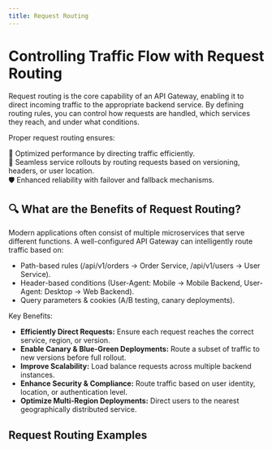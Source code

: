 ```yaml
---
title: Request Routing
---
```



# Controlling Traffic Flow with Request Routing

Request routing is the core capability of an API Gateway, enabling it to direct incoming traffic to the appropriate backend service.
By defining routing rules, you can control how requests are handled, which services they reach, and under what conditions.

Proper request routing ensures:

🚀 Optimized performance by directing traffic efficiently. <br />
🔄 Seamless service rollouts by routing requests based on versioning, headers, or user location. <br />
🛡 Enhanced reliability with failover and fallback mechanisms. <br />

## 🔍 What are the Benefits of Request Routing?

Modern applications often consist of multiple microservices that serve different functions.
A well-configured API Gateway can intelligently route traffic based on:

- Path-based rules (/api/v1/orders → Order Service, /api/v1/users → User Service).
- Header-based conditions (User-Agent: Mobile → Mobile Backend, User-Agent: Desktop → Web Backend).
- Query parameters & cookies (A/B testing, canary deployments).

Key Benefits:

- **Efficiently Direct Requests:** Ensure each request reaches the correct service, region, or version.
- **Enable Canary & Blue-Green Deployments:** Route a subset of traffic to new versions before full rollout.
- **Improve Scalability:** Load balance requests across multiple backend instances.
- **Enhance Security & Compliance:** Route traffic based on user identity, location, or authentication level.
- **Optimize Multi-Region Deployments:** Direct users to the nearest geographically distributed service.

## Request Routing Examples

<Tabs groupId="kind" queryString="kind">
	<TabItem value="endpoints" label="CloudEndpoint with AgentEndpoints" default>
	</TabItem>
	<TabItem value="ingress" label="Ingress">
	</TabItem>
	<TabItem value="gateway-api" label="Gateway API">
	</TabItem>
</Tabs>

